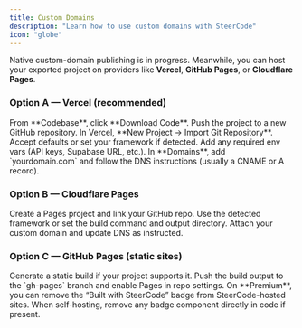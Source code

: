 ```yaml
---
title: Custom Domains
description: "Learn how to use custom domains with SteerCode"
icon: "globe"
---
```


Native custom-domain publishing is in progress. Meanwhile, you can host your exported project on providers like **Vercel**, **GitHub Pages**, or **Cloudflare Pages**.

### Option A — Vercel (recommended)

<Steps>
  <Step title="Download code">From **Codebase**, click **Download Code**.</Step>
  <Step title="Create a repo">
    Push the project to a new GitHub repository.
  </Step>
  <Step title="Import to Vercel">
    In Vercel, **New Project → Import Git Repository**. Accept defaults or set
    your framework if detected.
  </Step>
  <Step title="Set environment variables">
    Add any required env vars (API keys, Supabase URL, etc.).
  </Step>
  <Step title="Add your domain">
    In **Domains**, add `yourdomain.com` and follow the DNS instructions
    (usually a CNAME or A record).
  </Step>
</Steps>

### Option B — Cloudflare Pages

<Steps>
  <Step title="Connect your repo">
    Create a Pages project and link your GitHub repo.
  </Step>
  <Step title="Build settings">
    Use the detected framework or set the build command and output directory.
  </Step>
  <Step title="Add domain">
    Attach your custom domain and update DNS as instructed.
  </Step>
</Steps>

### Option C — GitHub Pages (static sites)

<Steps>
  <Step title="Build locally">
    Generate a static build if your project supports it.
  </Step>
  <Step title="Publish to `gh-pages`">
    Push the build output to the `gh-pages` branch and enable Pages in repo
    settings.
  </Step>
</Steps>

<Tip>
  On **Premium**, you can remove the “Built with SteerCode” badge from
  SteerCode-hosted sites. When self-hosting, remove any badge component directly
  in code if present.
</Tip>
